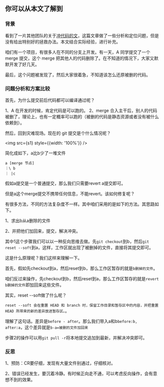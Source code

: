 
## 你可以从本文了解到

### 背景

看到了一片其他团队的关于[冲代码的文](https://mp.weixin.qq.com/s/UtTVKA5kZ7RXTNAQupczeg)，这篇文章做了一些分析和定位问题，但是没有给出特别好的拯救办法。本文结合实际经验，进行补充。

咱们有一个项目，有很多人在不同的分支上开发。有一天，A 同学提交了一个 merge 提交，这个 merge 把其他人的代码删除了。在不知道的情况下，大家又默默开发了好几天。

最后，这个问题被发现了，然后大家很着急，不知道该怎么还原被删的代码。

### 问题分析和方案比较

首先，为什么提交前后代码都可以编译通过呢？

1、A 在开发的时候，肯定代码是可以跑的。
2、merge 合入主干后，别人的代码被删了，理论上，也有一定概率可以跑的（被删的代码是静态资源或者没有被什么依赖到）。

然后，回到灾难现场。现在的 git 提交是个什么情况呢？

<img src={s1} style={{width: '100%'}} />

简化成如下，a比b少了一堆文件

```
a [merge 节点]
｜\ b
｜ |c
```



假如a提交是一个普通提交，那么我们只需要revert a提交即可。

但是a这个merge提交不携带任何信息，不能revert。该如何修复呢？

有很多方法，不同的方法复杂度不一样。其中咱们采用的是如下的方法。其思路如下。

1、求出b从a删除的文件

2、并把他们加回来，提交，解决冲突。

其中1这个步骤我们可以以一种反向思维去做。先`git checkout`到b，然后`git reset --soft`到a，这样，工作区就出现了被删掉的文件，直接将其提交即可。

这是什么原理呢？我们这样来理解一下。

首先，假如先checkout到a，然后reset到b，那么工作区暂存的就是`b删掉的文件`。

咱们反过来操作，先checkout到b，然后reset到a，那么工作区暂存的就是`revert b删掉的文件`即加回来这些文件。

其实，reset --soft做了什么呢？

`reset --soft 会在重置 HEAD 和 branch 时，保留工作目录和暂存区中的内容，并把重置 HEAD 所带来的新的差异放进暂存区。`。

理解了这句话。差异是`before - after`。那么我们带入a和b`before:b, after:a`，这个差异就是`b-a=被删的文件加回来`

步骤2的操作可以用`git pull -r`将本地提交追加到最新，并解决冲突即可。

### 反思

1、预防：CR要仔细，发现有大量文件别通过，仔细核对。

2、错误已经发生，要沉着冷静。有时候正向走不通，可以考虑反向操作，会有意想不到的效果。
